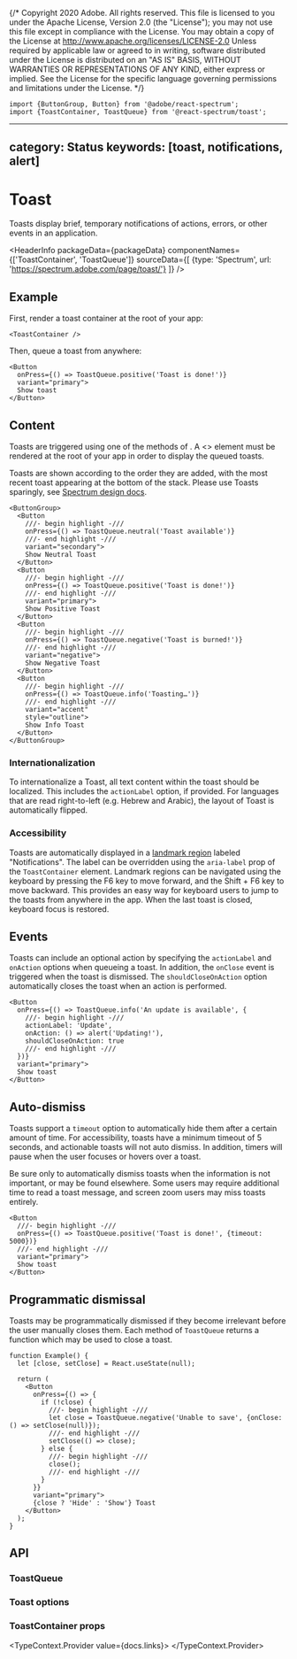 {/* Copyright 2020 Adobe. All rights reserved.
This file is licensed to you under the Apache License, Version 2.0 (the "License");
you may not use this file except in compliance with the License. You may obtain a copy
of the License at http://www.apache.org/licenses/LICENSE-2.0
Unless required by applicable law or agreed to in writing, software distributed under
the License is distributed on an "AS IS" BASIS, WITHOUT WARRANTIES OR REPRESENTATIONS
OF ANY KIND, either express or implied. See the License for the specific language
governing permissions and limitations under the License. */}



```tsx import
import {ButtonGroup, Button} from '@adobe/react-spectrum';
import {ToastContainer, ToastQueue} from '@react-spectrum/toast';
```

---
category: Status
keywords: [toast, notifications, alert]
---

# Toast

<PageDescription>Toasts display brief, temporary notifications of actions, errors, or other events in an application.</PageDescription>

<HeaderInfo
  packageData={packageData}
  componentNames={['ToastContainer', 'ToastQueue']}
  sourceData={[
    {type: 'Spectrum', url: 'https://spectrum.adobe.com/page/toast/'}
  ]} />

## Example

First, render a toast container at the root of your app:

```tsx example hidden
<ToastContainer />
```

Then, queue a toast from anywhere:

```tsx example
<Button
  onPress={() => ToastQueue.positive('Toast is done!')}
  variant="primary">
  Show toast
</Button>
```

## Content

Toasts are triggered using one of the methods of <TypeLink links={docs.links} type={docs.exports.ToastQueue} />. A &lt;<TypeLink links={docs.links} type={docs.exports.ToastContainer} />&gt; element must be rendered at the root of your app in order to display the queued toasts.

Toasts are shown according to the order they are added, with the most recent toast appearing at the bottom of the stack. Please use Toasts sparingly, see [Spectrum design docs](https://spectrum.corp.adobe.com/page/toast/#Too-many-toasts).

```tsx example
<ButtonGroup>
  <Button
    ///- begin highlight -///
    onPress={() => ToastQueue.neutral('Toast available')}
    ///- end highlight -///
    variant="secondary">
    Show Neutral Toast
  </Button>
  <Button
    ///- begin highlight -///
    onPress={() => ToastQueue.positive('Toast is done!')}
    ///- end highlight -///
    variant="primary">
    Show Positive Toast
  </Button>
  <Button
    ///- begin highlight -///
    onPress={() => ToastQueue.negative('Toast is burned!')}
    ///- end highlight -///
    variant="negative">
    Show Negative Toast
  </Button>
  <Button
    ///- begin highlight -///
    onPress={() => ToastQueue.info('Toasting…')}
    ///- end highlight -///
    variant="accent"
    style="outline">
    Show Info Toast
  </Button>
</ButtonGroup>
```

### Internationalization

To internationalize a Toast, all text content within the toast should be localized. This includes the `actionLabel` option, if provided. For languages that are read right-to-left (e.g. Hebrew and Arabic), the layout of Toast is automatically flipped.

### Accessibility

Toasts are automatically displayed in a [landmark region](https://www.w3.org/WAI/ARIA/apg/practices/landmark-regions/) labeled "Notifications". The label can be overridden using the `aria-label` prop of the `ToastContainer` element. Landmark regions can be navigated using the keyboard by pressing the <Keyboard>F6</Keyboard> key to move forward, and the <Keyboard>Shift</Keyboard> + <Keyboard>F6</Keyboard> key to move backward. This provides an easy way for keyboard users to jump to the toasts from anywhere in the app. When the last toast is closed, keyboard focus is restored.

## Events

Toasts can include an optional action by specifying the `actionLabel` and `onAction` options when queueing a toast. In addition, the `onClose` event is triggered when the toast is dismissed. The `shouldCloseOnAction` option automatically closes the toast when an action is performed.

```tsx example
<Button
  onPress={() => ToastQueue.info('An update is available', {
    ///- begin highlight -///
    actionLabel: 'Update',
    onAction: () => alert('Updating!'),
    shouldCloseOnAction: true
    ///- end highlight -///
  })}
  variant="primary">
  Show toast
</Button>
```

## Auto-dismiss

Toasts support a `timeout` option to automatically hide them after a certain amount of time. For accessibility, toasts have a minimum timeout of 5 seconds, and actionable toasts will not auto dismiss. In addition, timers will pause when the user focuses or hovers over a toast.

Be sure only to automatically dismiss toasts when the information is not important, or may be found elsewhere. Some users may require additional time to read a toast message, and screen zoom users may miss toasts entirely.

```tsx example
<Button
  ///- begin highlight -///
  onPress={() => ToastQueue.positive('Toast is done!', {timeout: 5000})}
  ///- end highlight -///
  variant="primary">
  Show toast
</Button>
```

## Programmatic dismissal

Toasts may be programmatically dismissed if they become irrelevant before the user manually closes them. Each method of `ToastQueue` returns a function which may be used to close a toast.

```tsx example
function Example() {
  let [close, setClose] = React.useState(null);

  return (
    <Button
      onPress={() => {
        if (!close) {
          ///- begin highlight -///
          let close = ToastQueue.negative('Unable to save', {onClose: () => setClose(null)});
          ///- end highlight -///
          setClose(() => close);
        } else {
          ///- begin highlight -///
          close();
          ///- end highlight -///
        }
      }}
      variant="primary">
      {close ? 'Hide' : 'Show'} Toast
    </Button>
  );
}
```

## API

### ToastQueue

<div style={{marginBottom: 40}}>
  <TypeContext.Provider value={docs.links}>
    <InterfaceType properties={docs.exports.ToastQueue.properties} />
  </TypeContext.Provider>
</div>

### Toast options

<div style={{marginBottom: 40}}>
  <TypeContext.Provider value={docs.links}>
    <InterfaceType properties={docs.exports.SpectrumToastOptions.properties} />
  </TypeContext.Provider>
</div>

### ToastContainer props

<TypeContext.Provider value={docs.links}>
  <InterfaceType properties={docs.exports.ToastContainer.props.properties} showRequired showDefault isComponent />
</TypeContext.Provider>
